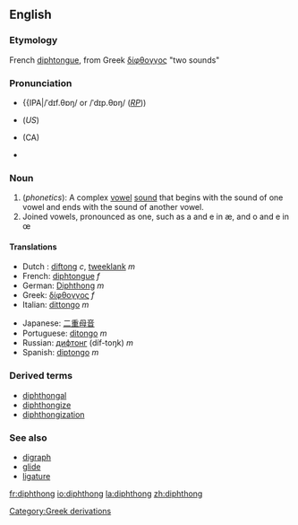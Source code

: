 ==English==
{{wikipedia}}
===Etymology===
French [[diphtongue]], from Greek [[δίφθογγος]] "two sounds"

===Pronunciation===
*{{IPA|/ˈdɪf.θɒŋ/ or /ˈdɪp.θɒŋ/ (''[[RP]]''))
*{{IPA|/ˈdɪfθɔːŋ/ or /ˈdɪpθɔːŋ/}} (''US'')
*{{IPA|/ˈdɪf.θɑŋ/}} (CA)
*{{Audio|en-ca-diphthong.ogg|Audio (CA)}}

===Noun===
{{en-noun}}

#(''phonetics''): A complex [[vowel]] [[sound]] that begins with the sound of one vowel and ends with the sound of another vowel.
# Joined vowels, pronounced as one, such as a and e in æ, and o and e in œ

==== Translations ====
{{top}}
*Dutch : [[diftong]] ''c'', [[tweeklank]] ''m''
*French: [[diphtongue]] ''f''
*German: [[Diphthong]] ''m''
*Greek: [[δίφθογγος]] ''f''
*Italian: [[dittongo]] ''m''
{{mid}}
*Japanese: [[二重母音]]
*Portuguese: [[ditongo]] ''m''
*Russian: [[дифтонг]] (díf-toŋk) ''m''
*Spanish: [[diptongo]] ''m''
{{bottom}}

===Derived terms===
*[[diphthongal]] 
*[[diphthongize]]
*[[diphthongization]]
[[Category:Greek derivations]]

===See also===
* [[digraph]]
* [[glide]]
* [[ligature]]

[[fr:diphthong]]
[[io:diphthong]]
[[la:diphthong]]
[[zh:diphthong]]